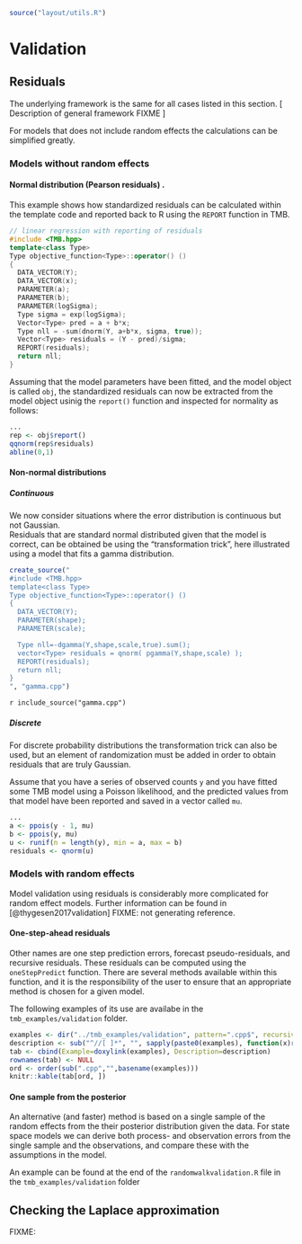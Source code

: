 ```r
source("layout/utils.R")
```

Validation {#Validation}
============

## Residuals
The underlying framework is the same for all cases listed in this section.
[ Description of general framework FIXME ]

For models that does not include random effects the calculations can be simplified greatly.

### Models without random effects

#### Normal distribution (Pearson residuals) .
This example shows how standardized residuals can be calculated within the template code and reported back to R using the `REPORT` function in TMB.
```.cpp
// linear regression with reporting of residuals
#include <TMB.hpp>
template<class Type>
Type objective_function<Type>::operator() ()
{
  DATA_VECTOR(Y);
  DATA_VECTOR(x);
  PARAMETER(a);
  PARAMETER(b);
  PARAMETER(logSigma);
  Type sigma = exp(logSigma);
  Vector<Type> pred = a + b*x;
  Type nll = -sum(dnorm(Y, a+b*x, sigma, true));
  Vector<Type> residuals = (Y - pred)/sigma;  
  REPORT(residuals);  
  return nll;
}
```
Assuming that the model parameters have been fitted, and the model object is called `obj`, the standardized residuals can now be extracted from the model object usinig the `report()` function and inspected for normality as follows:
```r
... 
rep <- obj$report()
qqnorm(rep$residuals)
abline(0,1)
```

#### Non-normal distributions

##### Continuous
We now consider situations where the error distribution is continuous but not Gaussian.  
Residuals that are standard normal distributed given that the model is correct, can be obtained be using the "transformation trick", here illustrated using a model that fits a gamma distribution.

```r
create_source("
#include <TMB.hpp>
template<class Type>
Type objective_function<Type>::operator() ()
{
  DATA_VECTOR(Y);
  PARAMETER(shape);
  PARAMETER(scale);

  Type nll=-dgamma(Y,shape,scale,true).sum();
  vector<Type> residuals = qnorm( pgamma(Y,shape,scale) );
  REPORT(residuals);
  return nll;
}
", "gamma.cpp")
```

`r include_source("gamma.cpp")`

##### Discrete
For discrete probability distributions the transformation trick can also be used, but an element of randomization must be added in order to obtain residuals that are truly Gaussian.

Assume that you have a series of observed counts `y` and you have fitted some TMB model using a Poisson likelihood, and the predicted values from that model have been reported and saved in a vector called `mu`. 

```r
... 
a <- ppois(y - 1, mu)
b <- ppois(y, mu)
u <- runif(n = length(y), min = a, max = b)
residuals <- qnorm(u)
```

### Models with random effects
Model validation using residuals is considerably more complicated for random effect models.
Further information can be found in [@thygesen2017validation] FIXME: not generating reference.

#### One-step-ahead residuals

Other names are one step prediction errors, forecast pseudo-residuals, and recursive residuals.
These residuals can be computed using the `oneStepPredict` function.
There are several methods available within this function, and it is the responsibility of the user to ensure that an appropriate method is chosen for a given model.  

The following examples of its use are availabe in the `tmb_examples/validation` folder.

```R
examples <- dir("../tmb_examples/validation", pattern=".cpp$", recursive=TRUE, full.names=TRUE)
description <- sub("^//[ ]*", "", sapply(paste0(examples), function(x)readLines(x)[1]))
tab <- cbind(Example=doxylink(examples), Description=description)
rownames(tab) <- NULL
ord <- order(sub(".cpp","",basename(examples)))
knitr::kable(tab[ord, ])
```

#### One sample from the posterior

An alternative (and faster) method is based on a single sample of the random effects from the their posterior distribution given the data.
For state space models we can derive both process- and observation errors from the single sample and the observations, and compare these with the assumptions in the model.

An example can be found at the end of the `randomwalkvalidation.R` file in the `tmb_examples/validation` folder  

## Checking the Laplace approximation

FIXME: 
